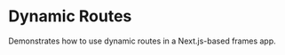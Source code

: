 
# Dynamic Routes

<StackblitzLink
  entrypointFile="app/examples/dynamic-routes/page.tsx"
  browserPath="/examples/dynamic-routes"
/>

Demonstrates how to use dynamic routes in a Next.js-based frames app.
